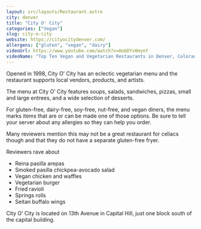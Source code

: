 ```yaml
---
layout: src/layouts/Restaurant.astro
city: denver
title: "City O' City"
categories: ["Vegan"]
slug: city-o-city
website: https://cityocitydenver.com/
allergens: ["gluten", "vegan", "dairy"]
videoUrl: https://www.youtube.com/watch?v=HobDYv0mynY
videoName: "Top Ten Vegan and Vegetarian Restaurants in Denver, Colorado"
---
```


Opened in 1998, City O’ City has an eclectic vegetarian menu and the restaurant supports local vendors, products, and artists. 

The menu at City O’ City features soups, salads, sandwiches, pizzas, small and large entrees, and a wide selection of desserts.

For gluten-free, dairy-free, soy-free, nut-free, and vegan diners, the menu marks items that are or can be made one of those options. Be sure to tell your server about any allergies so they can help you order.

Many reviewers mention this may not be a great restaurant for celiacs though and that they do not have a separate gluten-free fryer. 

Reviewers rave about
* Reina pasilla arepas
* Smoked pasilla chickpea-avocado salad
* Vegan chicken and waffles
* Vegetarian burger
* Fried ravioli
* Springs rolls
* Seitan buffalo wings

City O’ City is located on 13th Avenue in Capital Hill, just one block south of the capital building.
